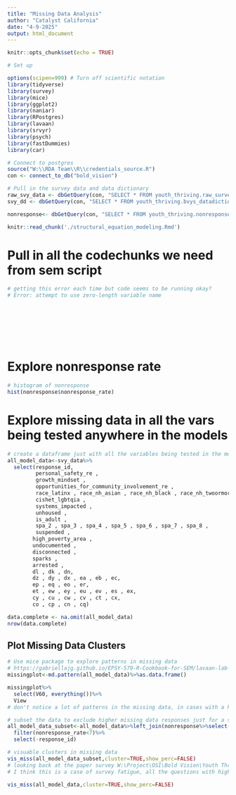 ```yaml
---
title: "Missing Data Analysis"
author: "Catalyst California"
date: "4-9-2025"
output: html_document
---
```


```r
knitr::opts_chunk$set(echo = TRUE)

# Set up

options(scipen=999) # Turn off scientific notation
library(tidyverse)
library(survey)
library(mice)
library(ggplot2)
library(naniar)
library(RPostgres)
library(lavaan)
library(srvyr)
library(psych)
library(fastDummies)
library(car)

# Connect to postgres
source("W:\\RDA Team\\R\\credentials_source.R")
con <- connect_to_db("bold_vision")

# Pull in the survey data and data dictionary
raw_svy_data <- dbGetQuery(con, "SELECT * FROM youth_thriving.raw_survey_data")
svy_dd <- dbGetQuery(con, "SELECT * FROM youth_thriving.bvys_datadictionary_2024")

nonresponse<- dbGetQuery(con, "SELECT * FROM youth_thriving.nonresponse_by_respondent")

knitr::read_chunk('./structural_equation_modeling.Rmd')


```

# Pull in all the codechunks we need from sem script

```r
# getting this error each time but code seems to be running okay?
# Error: attempt to use zero-length variable name
```
```r

```
```r

```

```r

```

```r

```

```r

```

```r

```

```r

```

# Explore nonresponse rate

```r
# histogram of nonresponse
hist(nonresponse$nonresponse_rate)
```

# Explore missing data in all the vars being tested anywhere in the models

```r
# create a dataframe just with all the variables being tested in the models
all_model_data<-svy_data%>%
  select(response_id,
         personal_safety_re , 
         growth_mindset , 
         opportunities_for_community_involvement_re ,
         race_latinx , race_nh_asian , race_nh_black , race_nh_twoormor , race_nh_aian , race_nh_other , race_nh_nhpi , race_nh_swana ,
         cishet_lgbtqia ,
         systems_impacted ,
         unhoused ,
         is_adult ,
         spa_2 , spa_3 , spa_4 , spa_5 , spa_6 , spa_7 , spa_8 ,
         suspended , 
        high_poverty_area ,
        undocumented ,
        disconnected ,
        sparks , 
        arrested ,
        dl , dk , dn,
        dz , dy , dx , ea , eb , ec,
        ep , eq , eo , er,
        et , ew , ey , eu , ev , es , ex,
        cy , cu , cw , cv , ct , cx,
        co , cp , cn , cq)

data.complete <- na.omit(all_model_data)
nrow(data.complete)


```

## Plot Missing Data Clusters

```r
# Use mice package to explore patterns in missing data
# https://gabriellajg.github.io/EPSY-579-R-Cookbook-for-SEM/lavaan-lab-12-sem-for-missing-data.html
missingplot<-md.pattern(all_model_data)%>%as.data.frame()

missingplot%>%
  select(V60, everything())%>%
  View
# don't notice a lot of patterns in the missing data, in cases with a higher pattern of missing (more respondents not responding) it's only 1 question

# subset the data to exclude higher missing data responses just for a simpler plot
all_model_data_subset<-all_model_data%>%left_join(nonresponse%>%select(response_id,nonresponse_rate))%>%
  filter(nonresponse_rate<7)%>%
  select(-response_id)

# visuable clusters in missing data
vis_miss(all_model_data_subset,cluster=TRUE,show_perc=FALSE)
# looking back at the paper survey W:\Project\OSI\Bold Vision\Youth Thriving Survey\Data\Survey responses\Updated - 081324\BVYTS_PaperSurvey.docx
# I think this is a case of survey fatigue, all the questions with higher nonresponse (or essentially a don't wish to answer response in this case) are in the 2nd half of the survey. Looks like a small percent of respondents selected "dont wish to answer" across matrices later on. We could look for auxiliary vars that look for patterns in missing, e.g. if respondents of certain age or race were more likely to straightline, but not sure I see an immediate pattern here. Excluding these responses would likely bias the sample more towards people that stayed more engaged in the survey
```
```r
vis_miss(all_model_data,cluster=TRUE,show_perc=FALSE)

```

